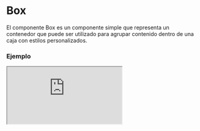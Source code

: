 
# Box

El componente Box es un componente simple que representa un contenedor que puede ser utilizado para agrupar contenido dentro de una caja con estilos personalizados.

### Ejemplo

<Iframe src="https://fenextjs-component-storybook.vercel.app/iframe.html?args=&id=box-box--index&viewMode=story" />

### Importacion

Para importar el componente Box, se puede hacer desde fenextjs o fenextjs-component

```tsx copy
import { Box, BoxProps } from "fenextjs/cjs/component/Box";
```

o

```tsx copy
import { Box, BoxProps } from "fenextjs-component/cjs/Box";
```

### Parametros

| Parametro |   Tipo    | Requerido | Default | Descripcion                        |
| --------- | :-------: | :-------: | :-----: | :--------------------------------- |
| children  | ReactNode |    no     |         | Contenido del componente           |
| className |  string   |    no     |   ""    | Clase personalizada del componente |

### Storybook

Para ver el storybook del componente lo puede hacer con este [link](https://fenextjs-component-storybook.vercel.app/?path=/story/box-box--index)

### Usos

- Uso básico del componente Box

```tsx copy
<Box>
  <h2>Contenido dentro del Box</h2>
  <p>Este es un párrafo dentro del Box.</p>
</Box>
```

- Box con clase de estilo personalizada

```tsx copy
<Box className="custom-box">
  <h2>Contenido personalizado dentro del Box</h2>
  <p>Este es otro párrafo dentro del Box con estilos personalizados.</p>
</Box>
```
